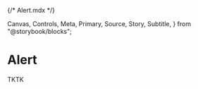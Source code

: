 {/* Alert.mdx */}

  Canvas,
  Controls,
  Meta,
  Primary,
  Source,
  Story,
  Subtitle,
} from "@storybook/blocks";


<Meta of={AlertStories} />

# Alert

<Subtitle>TKTK</Subtitle>
